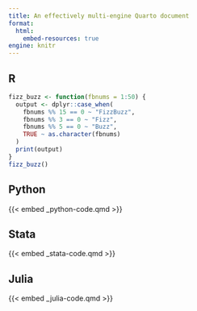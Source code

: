 ```yaml
---
title: An effectively multi-engine Quarto document
format:
  html:
    embed-resources: true
engine: knitr
---
```


::: {.panel-tabset}
## R

```r
fizz_buzz <- function(fbnums = 1:50) {
  output <- dplyr::case_when(
    fbnums %% 15 == 0 ~ "FizzBuzz",
    fbnums %% 3 == 0 ~ "Fizz",
    fbnums %% 5 == 0 ~ "Buzz",
    TRUE ~ as.character(fbnums)
  )
  print(output)
}
fizz_buzz()
```

## Python

\{\{< embed _python-code.qmd >}}

## Stata

{{< embed _stata-code.qmd >}}

## Julia

{{< embed _julia-code.qmd >}}

:::

